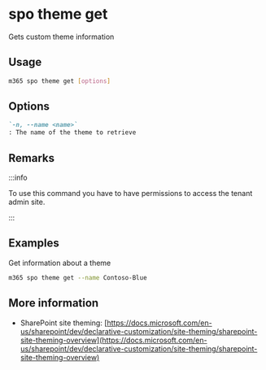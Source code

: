 
# spo theme get

Gets custom theme information

## Usage

```sh
m365 spo theme get [options]
```

## Options

```md defintion-list
`-n, --name <name>`
: The name of the theme to retrieve
```

<Global />

## Remarks

:::info

To use this command you have to have permissions to access the tenant admin site.

:::

## Examples

Get information about a theme

```sh
m365 spo theme get --name Contoso-Blue
```

## More information

- SharePoint site theming: [https://docs.microsoft.com/en-us/sharepoint/dev/declarative-customization/site-theming/sharepoint-site-theming-overview](https://docs.microsoft.com/en-us/sharepoint/dev/declarative-customization/site-theming/sharepoint-site-theming-overview)
